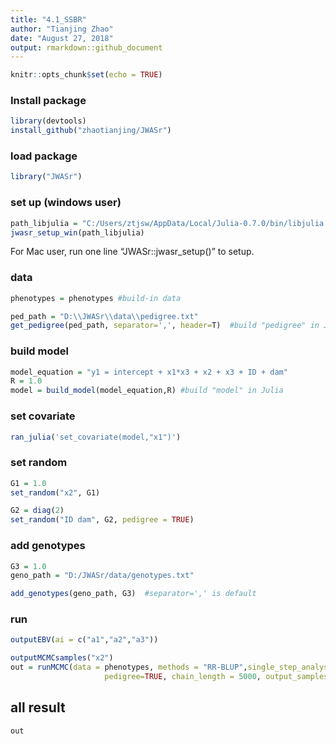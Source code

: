 ```yaml
---
title: "4.1_SSBR"
author: "Tianjing Zhao"
date: "August 27, 2018"
output: rmarkdown::github_document
---
```


```r
knitr::opts_chunk$set(echo = TRUE)
```

### Install package
```r
library(devtools)
install_github("zhaotianjing/JWASr")
```
### load package
```r
library("JWASr")
```
### set up (windows user)
```r
path_libjulia = "C:/Users/ztjsw/AppData/Local/Julia-0.7.0/bin/libjulia.dll"
jwasr_setup_win(path_libjulia)
```
For Mac user, run one line "JWASr::jwasr_setup()" to setup.


### data
```r
phenotypes = phenotypes #build-in data

ped_path = "D:\\JWASr\\data\\pedigree.txt"
get_pedigree(ped_path, separator=',', header=T)  #build "pedigree" in Julia
```


### build model
```r
model_equation = "y1 = intercept + x1*x3 + x2 + x3 + ID + dam"
R = 1.0
model = build_model(model_equation,R) #build "model" in Julia
```

### set covariate
```r
ran_julia('set_covariate(model,"x1")')
```


### set random
```r
G1 = 1.0
set_random("x2", G1)
```
```r
G2 = diag(2)
set_random("ID dam", G2, pedigree = TRUE)
```

### add genotypes
```r
G3 = 1.0
geno_path = "D:/JWASr/data/genotypes.txt"

add_genotypes(geno_path, G3)  #separator=',' is default
```


### run
```r
outputEBV(ai = c("a1","a2","a3"))
```
```r
outputMCMCsamples("x2")
out = runMCMC(data = phenotypes, methods = "RR-BLUP",single_step_analysis = TRUE,
                     pedigree=TRUE, chain_length = 5000, output_samples_frequency = 100,outputEBV = TRUE)  #pedigree=TRUE: pedigree; FALSE: false
```

## all result
```r
out
```




